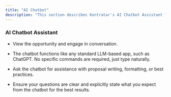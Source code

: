 ```yaml
---
title: "AI Chatbot"
description: "This section describes Kontratar's AI Chatbot Assistant feature, which provides conversational support for proposal development through an LLM-based tool for writing assistance, formatting help, and give the best practices while viewing opportunities."
---
```


### AI Chatbot Assistant

* View the opportunity and engage in conversation.

* The chatbot functions like any standard LLM-based app, such as ChatGPT. No specific commands are required, just type naturally.

* Ask the chatbot for assistance with proposal writing, formatting, or best practices.

* Ensure your questions are clear and explicitly state what you expect from the chatbot for the best results.